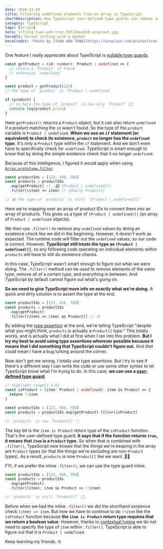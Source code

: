 ```yaml
---
date: 2020-11-29
title: Filtering undefined elements from an array in TypeScript
shortDescription: How TypeScript user-defined type guards can remove undefined or null types with Array.filter
category: TypeScript
tags: [arrays]
hero: sifting-tuan-anh-tran-tHfJ3mevHi0-unsplash.jpg
heroAlt: Person sifting with a basket
heroCredit: 'Photo by [TUAN ANH TRAN](https://unsplash.com/@rafaeltran)'
---
```


One feature I really appreciate about TypeScript is [nullable type guards](https://www.typescriptlang.org/docs/handbook/advanced-types.html#nullable-types).

```typescript {9}
const getProduct = (id: number): Product | undefined => {
  // return a `Product` if found
  // otherwise `undefined`
}

const product = getProduct(123)
// the type of `product` is `Product | undefined`

if (product) {
  // in here the type of `product` is now only `Product` 👍🏾
  console.log(product.price)
}
```

Here `getProduct()` returns a `Product` object, but it can also return `undefined` if a product matching the `id` wasn't found. So the type of the `product` variable is `Product | undefined`. **When we use an `if` statement (or equivalent) to check its existence, `product` no longer has the `undefined` type.** It's only a `Product` type within the `if` statement. And we don't even have to specifically check for `undefined`. TypeScript is smart enough to know that by doing the simple existence check that it no longer `undefined`.

Because of this intelligence, I figured it would apply when using [`Array.prototype.filter`](https://developer.mozilla.org/en-US/docs/Web/JavaScript/Reference/Global_Objects/Array/filter).

```typescript
const productIds = [123, 456, 789]
const products = productIds
  .map(getProduct) // 👉🏾 (Product | undefined)[]
  .filter((item) => item) // ideally Product[]

// 😭 The type of `products` is still `(Product | undefined)[]`
```

Here we're mapping over an array of product IDs to convert them into an array of products. This gives us a type of `(Product | undefined)[]` (an array of `Product | undefined` objects).

We then use `.filter()` to remove any `undefined` values by doing an existence check like we did in the beginning. However, it doesn't work as expected. The runtime code _will_ filter out the `undefined` values, so our code is correct. However, **TypeScript still treats the type as `(Product | undefined)[]`**, so any following code operating on individual elements within `products` will have to still do existence checks.

In this case, TypeScript wasn't smart enough to figure out what we were doing. The `.filter()` method can be used to remove elements of the same type, remove all of a certain type, and everything in between. And TypeScript by default cannot figure out what's going on.

**So we need to give TypeScript more info on exactly what we're doing.** A quick and dirty solution is to assert the type at the end.

```typescript {4}
const productIds = [123, 456, 789]
const products = productIds
  .map(getProduct)
  .filter((item) => item) as Product[] // 😢
```

By adding the [type assertion](https://www.typescriptlang.org/docs/handbook/basic-types.html#type-assertions) at the end, we're telling TypeScript "despite what you might think, `products` is actually a `Product[]` type." This totally works, and is actually what I did at first when I ran into this problem. **But I try my best to avoid using type assertions wherever possible because it means that I did something that TypeScript couldn't figure out.** And _that_ could mean I have a bug lurking around the corner.

Now don't get me wrong. I totally use type assertions. But I try to see if there's a different way I can write the code or use some other syntax to let TypeScript know what I'm trying to do. In this case, **we can use a [user-defined type guard](https://www.typescriptlang.org/docs/handbook/advanced-types.html#user-defined-type-guards)**.

```typescript
// highlight-range{1-3,6}
const isProduct = (item: Product | undefined): item is Product => {
  return !!item
}

const productIds = [123, 456, 789]
const products = productIds.map(getProduct).filter(isProduct)

// `products` is now `Product[]` 🎉
```

The key bit is the `item is Product` return type of the `isProduct` function. That's the user-defined type guard. **It says that if the function returns `true`, it means that `item` is a `Product` type.** So when that is combined with `.filter()`, TypeScript now knows that the things we're keeping in the array are `Product` types (or that the things we're excluding are non-`Product` types). As a result, `products` is now `Product[]` like we want. 👏🏾

FYI, if we prefer the inline `.filter()`, we can use the type guard inline.

```typescript {4}
const productIds = [123, 456, 789]
const products = productIds
  .map(getProduct)
  .filter((item): item is Product => !!item)

// `products` is still `Product[]` 🙌🏾
```

Before when we had the inline `.filter()` we did the shorthand existence check `(item) => item`. But now we have to continue to do `!!item` like the `isProduct` function because **the `item is Product` return type requires that we return a boolean value**. However, thanks to [contextual typing](https://www.typescriptlang.org/docs/handbook/type-inference.html#contextual-typing) we do not need to specify the type of `item` within `.filter()`. TypeScript is able to figure out that it is `Product | undefined`.

Keep learning my friends. 🤓
